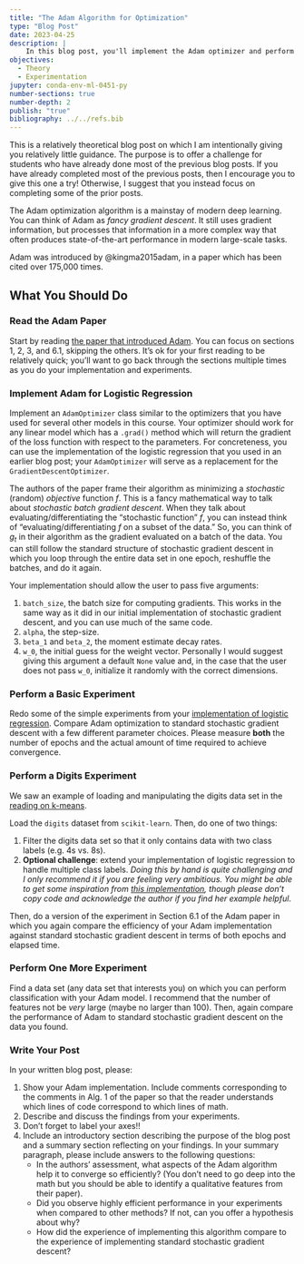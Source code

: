 ```yaml
---
title: "The Adam Algorithm for Optimization"
type: "Blog Post"
date: 2023-04-25
description: |
    In this blog post, you'll implement the Adam optimizer and perform some simple experiments. 
objectives: 
  - Theory
  - Experimentation
jupyter: conda-env-ml-0451-py
number-sections: true
number-depth: 2
publish: "true"
bibliography: ../../refs.bib
---
```



::: {.callout-note}

This is a relatively theoretical blog post on which I am intentionally giving you relatively little guidance. The purpose is to offer a challenge for students who have already done most of the previous blog posts. If you have already completed most of the previous posts, then I encourage you to give this one a try! Otherwise, I suggest that you instead focus on completing some of the prior posts. 

:::

The Adam optimization algorithm is a mainstay of modern deep learning. You can think of Adam as *fancy gradient descent*. It still uses gradient information, but processes that information in a more complex way that often produces state-of-the-art performance in modern large-scale tasks. 

Adam was introduced by @kingma2015adam, in a paper which has been cited over 175,000 times. 

## What You Should Do

### Read the Adam Paper

Start by reading [the paper that introduced Adam](https://arxiv.org/pdf/1412.6980.pdf%5D). You can focus on sections 1, 2, 3, and 6.1, skipping the others. It's ok for your first reading to be relatively quick; you'll want to go back through the sections multiple times as you do your implementation and experiments. 

### Implement Adam for Logistic Regression

Implement an `AdamOptimizer` class similar to the optimizers that you have used for several other models in this course. Your optimizer should work for any linear model which has a `.grad()` method which will return the gradient of the loss function with respect to the parameters. For concreteness, you can use the implementation of the logistic regression that you used in an earlier blog post; your `AdamOptimizer` will serve as a replacement for the `GradientDescentOptimizer`. 

The authors of the paper frame their algorithm as minimizing a *stochastic* (random) *objective* function $f$. This is a fancy mathematical way to talk about *stochastic batch gradient descent*. When they talk about evaluating/differentiating the "stochastic function" $f$, you can instead think of "evaluating/differentiating $f$ on a subset of the data." So, you can think of $g_t$ in their algorithm as the gradient evaluated on a batch of the data. You can still follow the standard structure of stochastic gradient descent in which you loop through the entire data set in one epoch, reshuffle the batches, and do it again. 

Your implementation should allow the user to pass five arguments: 

1. `batch_size`, the batch size for computing gradients. This works in the same way as it did in our initial implementation of stochastic gradient descent, and you can use much of the same code. 
2. `alpha`, the step-size. 
3. `beta_1` and `beta_2`, the moment estimate decay rates. 
4. `w_0`, the initial guess for the weight vector. Personally I would suggest giving this argument a default `None` value and, in the case that the user does not pass `w_0`, initialize it randomly with the correct dimensions. 

### Perform a Basic Experiment

Redo some of the simple experiments from your [implementation of logistic regression](blog-post-optimization.qmd). Compare Adam optimization to standard stochastic gradient descent with a few different parameter choices. Please measure **both** the number of epochs and the actual amount of time required to achieve convergence. 

### Perform a Digits Experiment

[We saw an example of loading and manipulating the digits data set in the [reading on k-means]((https://jakevdp.github.io/PythonDataScienceHandbook/05.11-k-means.html)).]{.aside}

Load the `digits` dataset from `scikit-learn`. Then, do one of two things: 

1. Filter the digits data set so that it only contains data with two class labels (e.g. 4s vs. 8s). 
2. **Optional challenge**: extend your implementation of logistic regression to handle multiple class labels. *Doing this by hand is quite challenging and I only recommend it if you are feeling very ambitious. You might be able to get some inspiration from [this implementation](https://towardsdatascience.com/multiclass-logistic-regression-from-scratch-9cc0007da372), though please don't copy code and acknowledge the author if you find her example helpful*. 

Then, do a version of the experiment in Section 6.1 of the Adam paper in which you again compare the efficiency of your Adam implementation against standard stochastic gradient descent in terms of both epochs and elapsed time. 

### Perform One More Experiment

Find a data set (any data set that interests you) on which you can perform  classification with your Adam model. I recommend that the number of features not be *very* large (maybe no larger than 100). Then, again compare the performance of Adam to standard stochastic gradient descent on the data you found. 

### Write Your Post

In your written blog post, please: 

1. Show your Adam implementation. Include comments corresponding to the comments in Alg. 1 of the paper so that the reader understands which lines of code correspond to which lines of math. 
2. Describe and discuss the findings from your experiments. 
3. Don't forget to label your axes!! 
4. Include an introductory section describing the purpose of the blog post and a summary section reflecting on your findings. In your summary paragraph, please include answers to the following questions: 
    - In the authors' assessment, what aspects of the Adam algorithm help it to converge so efficiently? (You don't need to go deep into the math but you should be able to identify a qualitative features from their paper). 
    - Did you observe highly efficient performance in your experiments when compared to other methods? If not, can you offer a hypothesis about why? 
    - How did the experience of implementing this algorithm compare to the experience of implementing standard stochastic gradient descent? 